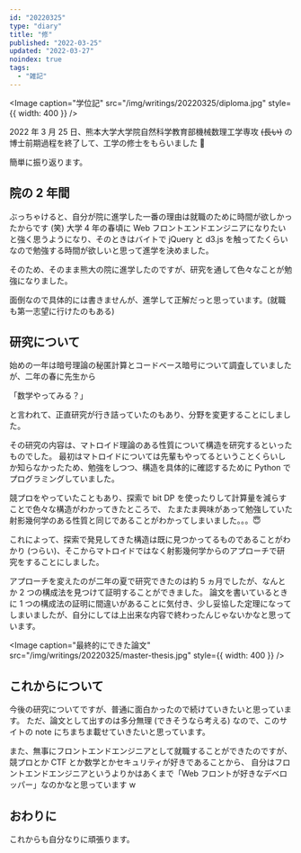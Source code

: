 ```yaml
---
id: "20220325"
type: "diary"
title: "修"
published: "2022-03-25"
updated: "2022-03-27"
noindex: true
tags:
  - "雑記"
---
```


<Image
  caption="学位記"
  src="/img/writings/20220325/diploma.jpg"
  style={{ width: 400 }}
/>

2022 年 3 月 25 日、熊本大学大学院自然科学教育部機械数理工学専攻 ~~(長い)~~ の博士前期過程を終了して、工学の修士をもらいました 🎉

簡単に振り返ります。

## 院の 2 年間

ぶっちゃけると、自分が院に進学した一番の理由は就職のために時間が欲しかったからです (笑)
大学 4 年の春頃に Web フロントエンドエンジニアになりたいと強く思うようになり、そのときはバイトで jQuery と d3.js を触ってたくらいなので勉強する時間が欲しいと思って進学を決めました。

そのため、そのまま熊大の院に進学したのですが、研究を通して色々なことが勉強になりました。

面倒なので具体的には書きませんが、進学して正解だっと思っています。(就職も第一志望に行けたのもある)

## 研究について

始めの一年は暗号理論の秘匿計算とコードベース暗号について調査していましたが、二年の春に先生から

「数学やってみる？」

と言われて、正直研究が行き詰っていたのもあり、分野を変更することにしました。

その研究の内容は、マトロイド理論のある性質について構造を研究するといったものでした。
最初はマトロイドについては先輩もやってるということくらいしか知らなかったため、勉強をしつつ、構造を具体的に確認するために Python でプログラミングしていました。

競プロをやっていたこともあり、探索で bit DP を使ったりして計算量を減らすことで色々な構造がわかってきたところで、
たまたま興味があって勉強していた射影幾何学のある性質と同じであることがわかってしまいました。。。😇

これによって、探索で発見してきた構造は既に見つかってるものであることがわかり (つらい)、そこからマトロイドではなく射影幾何学からのアプローチで研究をすることにしました。

アプローチを変えたのが二年の夏で研究できたのは約 5 ヵ月でしたが、なんとか 2 つの構成法を見つけて証明することができました。
論文を書いているときに 1 つの構成法の証明に間違いがあることに気付き、少し妥協した定理になってしまいましたが、自分にしては上出来な内容で終わったんじゃないかなと思っています。

<Image
  caption="最終的にできた論文"
  src="/img/writings/20220325/master-thesis.jpg"
  style={{ width: 400 }}
/>

## これからについて

今後の研究についてですが、普通に面白かったので続けていきたいと思っています。
ただ、論文として出すのは多分無理 (できそうなら考える) なので、このサイトの note にちまちま載せていきたいと思っています。

また、無事にフロントエンドエンジニアとして就職することができたのですが、
競プロとか CTF とか数学とかセキュリティが好きであることから、
自分はフロントエンドエンジニアというよりかはあくまで「Web フロントが好きなデベロッパー」なのかなと思っています w

## おわりに

これからも自分なりに頑張ります。
